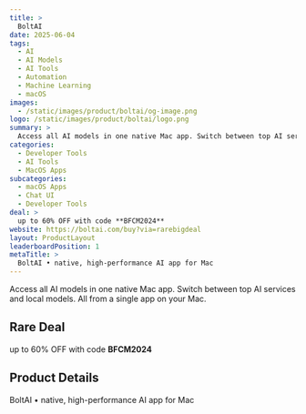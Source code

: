 ```yaml
---
title: >
  BoltAI
date: 2025-06-04
tags:
  - AI
  - AI Models
  - AI Tools
  - Automation
  - Machine Learning
  - macOS
images:
  - /static/images/product/boltai/og-image.png
logo: /static/images/product/boltai/logo.png
summary: >
  Access all AI models in one native Mac app. Switch between top AI services and local models. All from a single app on your Mac.
categories:
  - Developer Tools
  - AI Tools
  - MacOS Apps
subcategories:
  - macOS Apps
  - Chat UI
  - Developer Tools
deal: >
  up to 60% OFF with code **BFCM2024**
website: https://boltai.com/buy?via=rarebigdeal
layout: ProductLayout
leaderboardPosition: 1
metaTitle: >
  BoltAI • native, high-performance AI app for Mac
---
```

Access all AI models in one native Mac app. Switch between top AI services and local models. All from a single app on your Mac.

## Rare Deal

up to 60% OFF with code **BFCM2024**

## Product Details

BoltAI • native, high-performance AI app for Mac



